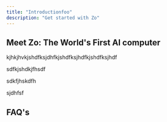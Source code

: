 ```yaml
---
title: "Introductionfoo"
description: "Get started with Zo"
---
```


## Meet Zo: The World's First AI computer

kjhkjhvkjshdfksjdhfkjshdfksjhdfkjshdfksjhdf

sdfkjshdkjfhsdf

sdkfjhskdfh

sjdhfsf

## FAQ's 